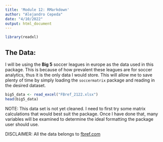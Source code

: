 ---
title: 'Module 12: RMarkdown'
author: "Alejandro Cepeda"
date: "4/10/2022"
output: html_document
---

```{r setup, message=FALSE}
library(readxl)
```

## The Data:
I will be using the **Big 5** soccer leagues in europe as the data used in this package.
This is because of how prevalent these leagues are for soccer analytics, thus it is the only data I would store. This will allow me to save plenty of time by simply loading the `soccermatrix` package and reading in the desired dataset.

```{r "The Data"}
big5_data <- read_excel("FBref_2122.xlsx")
head(big5_data)
```
NOTE: This data set is not yet cleaned. I need to first try some matrix calculations that would best suit the package. Once I have done that, many variables will be examined to determine the ideal formatting the package user should use.

DISCLAIMER: All the data belongs to [fbref.com]("https://fbref.com/")
